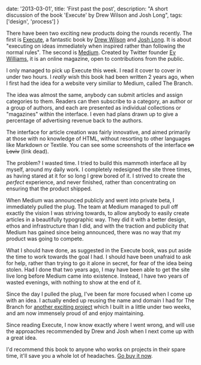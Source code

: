   date: '2013-03-01',
  title: 'First past the post',
  description: "A short discussion of the book 'Execute' by Drew Wilson and Josh Long",
  tags: ['design', 'process']
}

There have been two exciting new products doing the rounds recently. The first is [Execute](http://executebook.com/), a fantastic book by [Drew Wilson](http://drewwilson.com/) and [Josh Long](http://joshlong.me/). It is about "executing on ideas immediately when inspired rather than following the normal rules". The second is [Medium](http://medium.com/). Created by Twitter founder [Ev Williams](http://evhead.com/), it is an online magazine, open to contributions from the public.

I only managed to pick up Execute this week. I read it cover to cover in under two hours. I _really_ wish this book had been written 2 years ago, when I first had the idea for a website very similiar to Medium, called The Branch.

The idea was almost the same, anybody can submit articles and assign categories to them. Readers can then subscribe to a category, an author or a group of authors, and each are presented as individual collections or "magazines" within the interface. I even had plans drawn up to give a percentage of advertising revenue back to the authors.

The interface for article creation was fairly innovative, and aimed primarily at those with no knowledge of HTML, without resorting to other languages like Markdown or Textile. You can see some screenshots of the interface ~~on Loviv~~ (link dead).

The problem? I wasted time. I tried to build this mammoth interface all by myself, around my daily work. I completely redesigned the site three times, as having stared at it for so long I grew bored of it. I strived to create the _perfect_ experience, and never finished, rather than concentrating on ensuring that the product shipped.

When Medium was announced publicly and went into private beta, I immediately pulled the plug. The team at Medium managed to pull off exactly the vision I was striving towards, to allow anybody to easily create articles in a beautifully typographic way. They did it with a better design, ethos and infrastructure than I did, and with the traction and publicity that Medium has gained since being announced, there was no way that my product was going to compete.

What I should have done, as suggested in the Execute book, was put aside the time to work towards the goal I had. I should have been unafraid to ask for help, rather than trying to go it alone in secret, for fear of the idea being stolen. Had I done that two years ago, I may have been able to get the site live long before Medium came into existence. Instead, I have two years of wasted evenings, with nothing to show at the end of it.

Since the day I pulled the plug, I've been far more focused when I come up with an idea. I actually ended up reusing the name and domain I had for The Branch for <a href="http://thebran.ch/" data-proofer-ignore>another exciting project</a> which I built in a little under two weeks, and am now immensely proud of and enjoy maintaining.

Since reading Execute, I now know exactly where I went wrong, and will use the approaches recommended by Drew and Josh when I next come up with a great idea.

I'd recommend this book to anyone who works on projects in their spare time, it'll save you a whole lot of headaches. [Go buy it now](http://executebook.com/).
